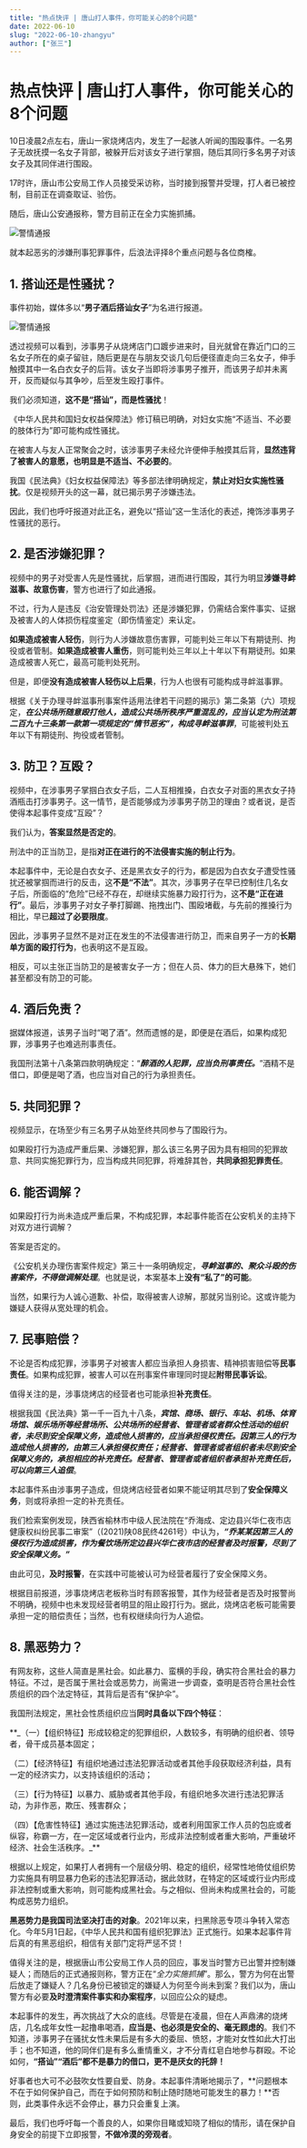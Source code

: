 ```yaml
---
title: "热点快评 | 唐山打人事件，你可能关心的8个问题"
date: 2022-06-10
slug: "2022-06-10-zhangyu"
author: ["张三"]
---
```


# 热点快评 | 唐山打人事件，你可能关心的8个问题

10日凌晨2点左右，唐山一家烧烤店内，发生了一起骇人听闻的围殴事件。一名男子无故抚摸一名女子背部，被躲开后对该女子进行掌掴，随后其同行多名男子对该女子及其同伴进行围殴。

17时许，唐山市公安局工作人员接受采访称，当时接到报警并受理，打人者已被控制，目前正在调查取证、验伤。

随后，唐山公安通报称，警方目前正在全力实施抓捕。

![警情通报](/images/publications/post-zhangyu-5-1.jpeg)

就本起恶劣的涉嫌刑事犯罪事件，后浪法评择8个重点问题与各位商榷。

## 1. 搭讪还是性骚扰？

事件初始，媒体多以“**男子酒后搭讪女子**”为名进行报道。

![警情通报](/images/publications/post-zhangyu-5-2.png)

透过视频可以看到，涉事男子从烧烤店门口踱步进来时，目光就曾在靠近门口的三名女子所在的桌子留驻，随后更是在与朋友交谈几句后便径直走向三名女子，伸手触摸其中一名白衣女子的后背。该女子当即将涉事男子推开，而该男子却并未离开，反而疑似与其争吵，后至发生殴打事件。

我们必须知道，**这不是“搭讪”，而是性骚扰**！

《中华人民共和国妇女权益保障法》修订稿已明确，对妇女实施“不适当、不必要的肢体行为”即可能构成性骚扰。

在被害人与友人正常聚会之时，该涉事男子未经允许便伸手触摸其后背，**显然违背了被害人的意愿，也明显是不适当、不必要的**。

我国《民法典》《妇女权益保障法》等多部法律明确规定，**禁止对妇女实施性骚扰**。仅是视频开头的这一幕，就已揭示男子涉嫌违法。

因此，我们也呼吁报道对此正名，避免以“搭讪”这一生活化的表述，掩饰涉事男子性骚扰的恶行。

## 2. 是否涉嫌犯罪？

视频中的男子对受害人先是性骚扰，后掌掴，进而进行围殴，其行为明显**涉嫌寻衅滋事、故意伤害**，警方也进行了如此通报。

不过，行为人是违反《治安管理处罚法》还是涉嫌犯罪，仍需结合案件事实、证据及被害人的人体损伤程度鉴定（即伤情鉴定）来认定。

**如果造成被害人轻伤**，则行为人涉嫌故意伤害罪，可能判处三年以下有期徒刑、拘役或者管制。**如果造成被害人重伤**，则可能判处三年以上十年以下有期徒刑。如果造成被害人死亡，最高可能判处死刑。

但是，即便**没有造成被害人轻伤以上后果**，行为人也很有可能构成寻衅滋事罪。

根据《关于办理寻衅滋事刑事案件适用法律若干问题的揭示》第二条第（六）项规定，**_在公共场所随意殴打他人，造成公共场所秩序严重混乱的，应当认定为刑法第二百九十三条第一款第一项规定的“情节恶劣”，构成寻衅滋事罪_**，可能被判处五年以下有期徒刑、拘役或者管制。

## 3. 防卫？互殴？

视频中，在涉事男子掌掴白衣女子后，二人互相推搡，白衣女子对面的黑衣女子持酒瓶击打涉事男子。这一情节，是否能够成为涉事男子防卫的理由？或者说，是否使得本起事件变成“互殴”？

我们认为，**答案显然是否定的**。

刑法中的正当防卫，是指**对正在进行的不法侵害实施的制止行为**。

本起事件中，无论是白衣女子、还是黑衣女子的行为，都是因为白衣女子遭受性骚扰还被掌掴而进行的反击，这**不是“不法”**。其次，涉事男子在早已控制住几名女子后，所面临的“危险”已经不存在，却继续实施暴力殴打行为，这**不是“正在进行”**。最后，涉事男子对女子拳打脚踢、拖拽出门、围殴堵截，与先前的推搡行为相比，早已**超过了必要限度**。

因此，涉事男子显然不是对正在发生的不法侵害进行防卫，而来自男子一方的**长期单方面的殴打行为**，也表明这不是互殴。

相反，可以主张正当防卫的是被害女子一方；但在人员、体力的巨大悬殊下，她们甚至都没有防卫的可能。

## 4. 酒后免责？

据媒体报道，该男子当时“喝了酒”。然而遗憾的是，即便是在酒后，如果构成犯罪，涉事男子也难逃刑事责任。

我国刑法第十八条第四款明确规定：“**_醉酒的人犯罪，应当负刑事责任。_**”酒精不是借口，即便是喝了酒，也应当对自己的行为承担责任。

## 5. 共同犯罪？

视频显示，在场至少有三名男子从始至终共同参与了围殴行为。

如果殴打行为造成严重后果、涉嫌犯罪，那么该三名男子因为具有相同的犯罪故意、共同实施犯罪行为，应当构成共同犯罪，将难辞其咎，**共同承担犯罪责任**。

## 6. 能否调解？

如果殴打行为尚未造成严重后果，不构成犯罪，本起事件能否在公安机关的主持下对双方进行调解？

答案是否定的。

《公安机关办理伤害案件规定》第三十一条明确规定，**_寻衅滋事的、聚众斗殴的伤害案件，不得做调解处理_**。也就是说，本案基本上**没有“私了”的可能**。

当然，如果行为人诚心道歉、补偿，取得被害人谅解，那就另当别论。这或许能为嫌疑人获得从宽处理的机会。

## 7. 民事赔偿？

不论是否构成犯罪，涉事男子对被害人都应当承担人身损害、精神损害赔偿等**民事责任**。如果构成犯罪，被害人可以在刑事案件审理同时提起**附带民事诉讼**。

值得关注的是，涉事烧烤店的经营者也可能承担**补充责任**。

根据我国《民法典》第一千一百九十八条，**_宾馆、商场、银行、车站、机场、体育场馆、娱乐场所等经营场所、公共场所的经营者、管理者或者群众性活动的组织者，未尽到安全保障义务，造成他人损害的，应当承担侵权责任。因第三人的行为造成他人损害的，由第三人承担侵权责任；经营者、管理者或者组织者未尽到安全保障义务的，承担相应的补充责任。经营者、管理者或者组织者承担补充责任后，可以向第三人追偿_**。

本起事件系由涉事男子造成，但烧烤店经营者如果不能证明其尽到了**安全保障义务**，则或将承担一定的补充责任。

我们检索案例发现，陕西省榆林市中级人民法院在“乔海成、定边县兴华仁夜市店健康权纠纷民事二审案”（(2021)陕08民终4261号）中认为，**_“乔某某因第三人的侵权行为造成损害，作为餐饮场所定边县兴华仁夜市店的经营者及时报警，尽到了安全保障义务。”_**

由此可见，**及时报警**，在实践中可能被认可为经营者履行了安全保障义务。

根据目前报道，涉事烧烤店老板称当时有顾客报警，其作为经营者是否及时报警尚不明确，视频中也未发现经营者明显的阻止殴打行为。据此，烧烤店老板可能需要承担一定的赔偿责任；当然，也有权继续向行为人追偿。

## 8. 黑恶势力？

有网友称，这些人简直是黑社会。如此暴力、蛮横的手段，确实符合黑社会的暴力特征。不过，是否属于黑社会或恶势力，尚需进一步调查，查明是否符合黑社会性质组织的四个法定特征，其背后是否有“保护伞”。

我国刑法规定，黑社会性质组织应当**同时具备以下四个特征**：

**_（一）【组织特征】形成较稳定的犯罪组织，人数较多，有明确的组织者、领导者，骨干成员基本固定；

（二）【经济特征】有组织地通过违法犯罪活动或者其他手段获取经济利益，具有一定的经济实力，以支持该组织的活动；

（三）【行为特征】以暴力、威胁或者其他手段，有组织地多次进行违法犯罪活动，为非作恶，欺压、残害群众；

（四）【危害性特征】通过实施违法犯罪活动，或者利用国家工作人员的包庇或者纵容，称霸一方，在一定区域或者行业内，形成非法控制或者重大影响，严重破坏经济、社会生活秩序。_**

根据以上规定，如果打人者拥有一个层级分明、稳定的组织，经常性地倚仗组织势力实施具有明显暴力色彩的违法犯罪活动，据此敛财，在特定的区域或行业内形成非法控制或重大影响，则可能构成黑社会。与之相似、但尚未构成黑社会的，可能构成恶势力组织。

**黑恶势力是我国司法坚决打击的对象**。2021年以来，扫黑除恶专项斗争转入常态化。今年5月1日起，《中华人民共和国有组织犯罪法》正式施行。如果本起事件背后真的有黑恶组织，相信有关部门定将严惩不贷！

值得关注的是，根据唐山市公安局工作人员的回应，事发当时警方已出警并控制嫌疑人；而随后的正式通报则称，警方正在“*全力实施抓捕*”。那么，警方为何在出警后放走了嫌疑人？几名身份已被锁定的嫌疑人为何至今尚未到案？我们以为，唐山警方有必要**及时澄清案件事实和办案程序**，以回应公众的疑虑。

本起事件的发生，再次挑战了大众的底线。尽管是在凌晨，但在人声鼎沸的烧烤店，几名成年女性一起撸串喝酒，**应当是、也必须是安全的、毫无顾虑的**。我们不知道，涉事男子在骚扰女性未果后是有多大的委屈、愤怒，才能对女性如此大打出手；也不知道，他的同伴们是有多么重情重义，才不分青红皂白地参与群殴。不论如何，**“搭讪”“酒后”都不是暴力的借口，更不是厌女的托辞！**

好事者也大可不必鼓吹女性要自爱、防身。本起事件清晰地揭示了，**问题根本不在于如何保护自己，而在于如何预防和制止随时随地可能发生的暴力！**否则，此类事件永远不会停止，暴力只会重复上演。

最后，我们也呼吁每一个善良的人，如果你目睹或知晓了相似的情形，请在保护自身安全的前提下立即报警，**不做冷漠的旁观者**。

